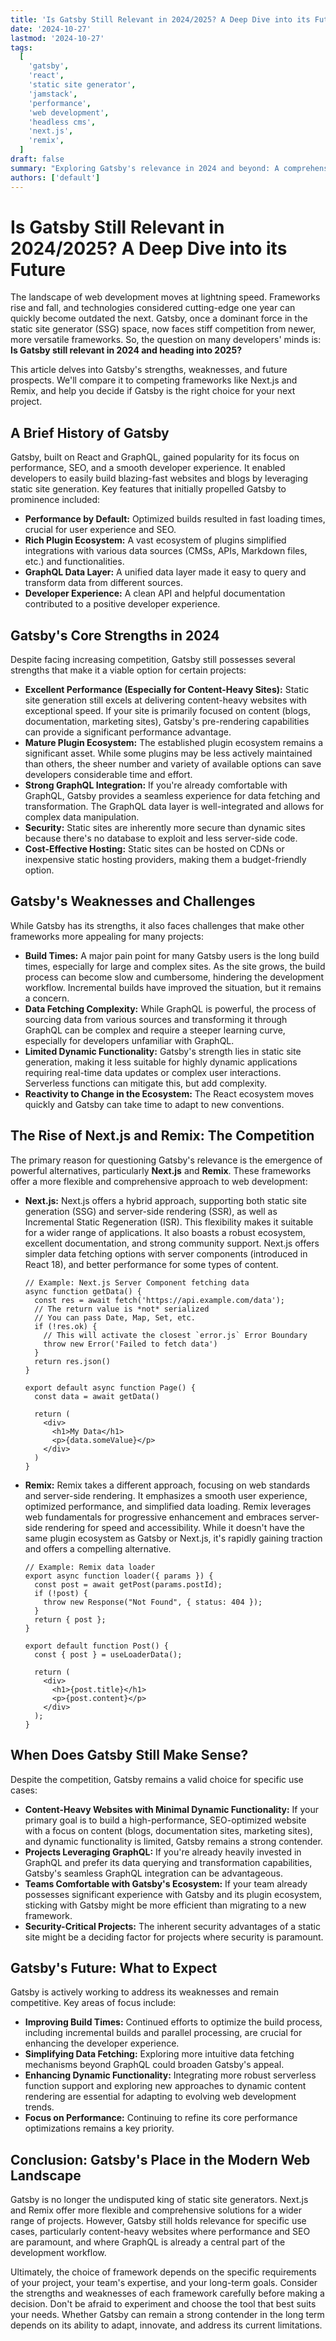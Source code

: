 ```yaml
---
title: 'Is Gatsby Still Relevant in 2024/2025? A Deep Dive into its Future'
date: '2024-10-27'
lastmod: '2024-10-27'
tags:
  [
    'gatsby',
    'react',
    'static site generator',
    'jamstack',
    'performance',
    'web development',
    'headless cms',
    'next.js',
    'remix',
  ]
draft: false
summary: "Exploring Gatsby's relevance in 2024 and beyond: A comprehensive analysis of its strengths, weaknesses, and place in the modern web development landscape, compared to alternatives like Next.js and Remix."
authors: ['default']
---
```


# Is Gatsby Still Relevant in 2024/2025? A Deep Dive into its Future

The landscape of web development moves at lightning speed. Frameworks rise and fall, and technologies considered cutting-edge one year can quickly become outdated the next. Gatsby, once a dominant force in the static site generator (SSG) space, now faces stiff competition from newer, more versatile frameworks. So, the question on many developers' minds is: **Is Gatsby still relevant in 2024 and heading into 2025?**

This article delves into Gatsby's strengths, weaknesses, and future prospects. We'll compare it to competing frameworks like Next.js and Remix, and help you decide if Gatsby is the right choice for your next project.

## A Brief History of Gatsby

Gatsby, built on React and GraphQL, gained popularity for its focus on performance, SEO, and a smooth developer experience. It enabled developers to easily build blazing-fast websites and blogs by leveraging static site generation. Key features that initially propelled Gatsby to prominence included:

- **Performance by Default:** Optimized builds resulted in fast loading times, crucial for user experience and SEO.
- **Rich Plugin Ecosystem:** A vast ecosystem of plugins simplified integrations with various data sources (CMSs, APIs, Markdown files, etc.) and functionalities.
- **GraphQL Data Layer:** A unified data layer made it easy to query and transform data from different sources.
- **Developer Experience:** A clean API and helpful documentation contributed to a positive developer experience.

## Gatsby's Core Strengths in 2024

Despite facing increasing competition, Gatsby still possesses several strengths that make it a viable option for certain projects:

- **Excellent Performance (Especially for Content-Heavy Sites):** Static site generation still excels at delivering content-heavy websites with exceptional speed. If your site is primarily focused on content (blogs, documentation, marketing sites), Gatsby's pre-rendering capabilities can provide a significant performance advantage.
- **Mature Plugin Ecosystem:** The established plugin ecosystem remains a significant asset. While some plugins may be less actively maintained than others, the sheer number and variety of available options can save developers considerable time and effort.
- **Strong GraphQL Integration:** If you're already comfortable with GraphQL, Gatsby provides a seamless experience for data fetching and transformation. The GraphQL data layer is well-integrated and allows for complex data manipulation.
- **Security:** Static sites are inherently more secure than dynamic sites because there's no database to exploit and less server-side code.
- **Cost-Effective Hosting:** Static sites can be hosted on CDNs or inexpensive static hosting providers, making them a budget-friendly option.

## Gatsby's Weaknesses and Challenges

While Gatsby has its strengths, it also faces challenges that make other frameworks more appealing for many projects:

- **Build Times:** A major pain point for many Gatsby users is the long build times, especially for large and complex sites. As the site grows, the build process can become slow and cumbersome, hindering the development workflow. Incremental builds have improved the situation, but it remains a concern.
- **Data Fetching Complexity:** While GraphQL is powerful, the process of sourcing data from various sources and transforming it through GraphQL can be complex and require a steeper learning curve, especially for developers unfamiliar with GraphQL.
- **Limited Dynamic Functionality:** Gatsby's strength lies in static site generation, making it less suitable for highly dynamic applications requiring real-time data updates or complex user interactions. Serverless functions can mitigate this, but add complexity.
- **Reactivity to Change in the Ecosystem:** The React ecosystem moves quickly and Gatsby can take time to adapt to new conventions.

## The Rise of Next.js and Remix: The Competition

The primary reason for questioning Gatsby's relevance is the emergence of powerful alternatives, particularly **Next.js** and **Remix**. These frameworks offer a more flexible and comprehensive approach to web development:

- **Next.js:** Next.js offers a hybrid approach, supporting both static site generation (SSG) and server-side rendering (SSR), as well as Incremental Static Regeneration (ISR). This flexibility makes it suitable for a wider range of applications. It also boasts a robust ecosystem, excellent documentation, and strong community support. Next.js offers simpler data fetching options with server components (introduced in React 18), and better performance for some types of content.

  ```plaintext
  // Example: Next.js Server Component fetching data
  async function getData() {
    const res = await fetch('https://api.example.com/data');
    // The return value is *not* serialized
    // You can pass Date, Map, Set, etc.
    if (!res.ok) {
      // This will activate the closest `error.js` Error Boundary
      throw new Error('Failed to fetch data')
    }
    return res.json()
  }

  export default async function Page() {
    const data = await getData()

    return (
      <div>
        <h1>My Data</h1>
        <p>{data.someValue}</p>
      </div>
    )
  }
  ```

- **Remix:** Remix takes a different approach, focusing on web standards and server-side rendering. It emphasizes a smooth user experience, optimized performance, and simplified data loading. Remix leverages web fundamentals for progressive enhancement and embraces server-side rendering for speed and accessibility. While it doesn't have the same plugin ecosystem as Gatsby or Next.js, it's rapidly gaining traction and offers a compelling alternative.

  ```plaintext
  // Example: Remix data loader
  export async function loader({ params }) {
    const post = await getPost(params.postId);
    if (!post) {
      throw new Response("Not Found", { status: 404 });
    }
    return { post };
  }

  export default function Post() {
    const { post } = useLoaderData();

    return (
      <div>
        <h1>{post.title}</h1>
        <p>{post.content}</p>
      </div>
    );
  }
  ```

## When Does Gatsby Still Make Sense?

Despite the competition, Gatsby remains a valid choice for specific use cases:

- **Content-Heavy Websites with Minimal Dynamic Functionality:** If your primary goal is to build a high-performance, SEO-optimized website with a focus on content (blogs, documentation sites, marketing sites), and dynamic functionality is limited, Gatsby remains a strong contender.
- **Projects Leveraging GraphQL:** If you're already heavily invested in GraphQL and prefer its data querying and transformation capabilities, Gatsby's seamless GraphQL integration can be advantageous.
- **Teams Comfortable with Gatsby's Ecosystem:** If your team already possesses significant experience with Gatsby and its plugin ecosystem, sticking with Gatsby might be more efficient than migrating to a new framework.
- **Security-Critical Projects:** The inherent security advantages of a static site might be a deciding factor for projects where security is paramount.

## Gatsby's Future: What to Expect

Gatsby is actively working to address its weaknesses and remain competitive. Key areas of focus include:

- **Improving Build Times:** Continued efforts to optimize the build process, including incremental builds and parallel processing, are crucial for enhancing the developer experience.
- **Simplifying Data Fetching:** Exploring more intuitive data fetching mechanisms beyond GraphQL could broaden Gatsby's appeal.
- **Enhancing Dynamic Functionality:** Integrating more robust serverless function support and exploring new approaches to dynamic content rendering are essential for adapting to evolving web development trends.
- **Focus on Performance:** Continuing to refine its core performance optimizations remains a key priority.

## Conclusion: Gatsby's Place in the Modern Web Landscape

Gatsby is no longer the undisputed king of static site generators. Next.js and Remix offer more flexible and comprehensive solutions for a wider range of projects. However, Gatsby still holds relevance for specific use cases, particularly content-heavy websites where performance and SEO are paramount, and where GraphQL is already a central part of the development workflow.

Ultimately, the choice of framework depends on the specific requirements of your project, your team's expertise, and your long-term goals. Consider the strengths and weaknesses of each framework carefully before making a decision. Don't be afraid to experiment and choose the tool that best suits your needs. Whether Gatsby can remain a strong contender in the long term depends on its ability to adapt, innovate, and address its current limitations.
